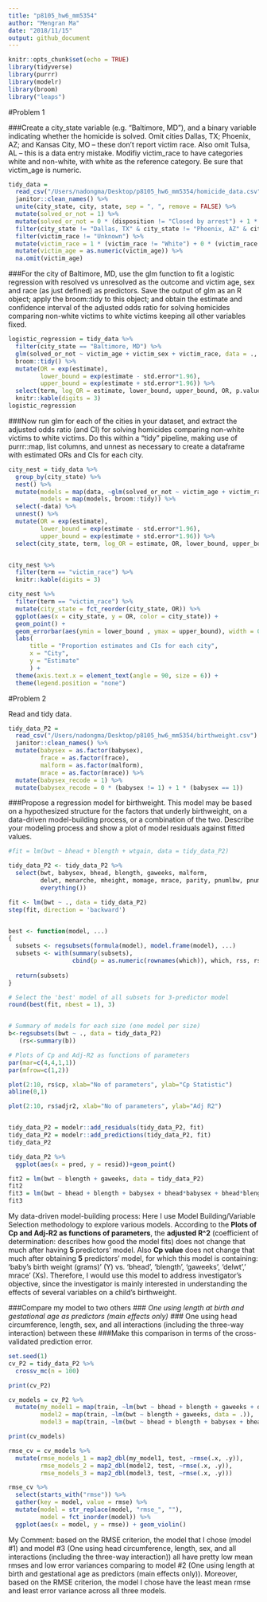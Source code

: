 ```yaml
---
title: "p8105_hw6_mm5354"
author: "Mengran Ma"
date: "2018/11/15"
output: github_document
---
```


```r
knitr::opts_chunk$set(echo = TRUE)
library(tidyverse)
library(purrr)
library(modelr)
library(broom)
library("leaps")
```
#Problem 1

###Create a city_state variable (e.g. “Baltimore, MD”), and a binary variable indicating whether the homicide is solved. Omit cities Dallas, TX; Phoenix, AZ; and Kansas City, MO – these don’t report victim race. Also omit Tulsa, AL – this is a data entry mistake. Modifiy victim_race to have categories white and non-white, with white as the reference category. Be sure that victim_age is numeric.
```r
tidy_data = 
  read_csv("/Users/nadongma/Desktop/p8105_hw6_mm5354/homicide_data.csv") %>% 
  janitor::clean_names() %>%
  unite(city_state, city, state, sep = ", ", remove = FALSE) %>%
  mutate(solved_or_not = 1) %>%
  mutate(solved_or_not = 0 * (disposition != "Closed by arrest") + 1 * (disposition == "Closed by arrest")) %>%
  filter(city_state != "Dallas, TX" & city_state != "Phoenix, AZ" & city_state != "Kansas City, MO" & city_state != "Tulsa, AL") %>%
  filter(victim_race != "Unknown") %>% 
  mutate(victim_race = 1 * (victim_race != "White") + 0 * (victim_race == "White")) %>% 
  mutate(victim_age = as.numeric(victim_age)) %>% 
  na.omit(victim_age)
```

###For the city of Baltimore, MD, use the glm function to fit a logistic regression with resolved vs unresolved as the outcome and victim age, sex and race (as just defined) as predictors. Save the output of glm as an R object; apply the broom::tidy to this object; and obtain the estimate and confidence interval of the adjusted odds ratio for solving homicides comparing non-white victims to white victims keeping all other variables fixed.
```r
logistic_regression = tidy_data %>% 
  filter(city_state == "Baltimore, MD") %>% 
  glm(solved_or_not ~ victim_age + victim_sex + victim_race, data = ., family = binomial()) %>%
  broom::tidy() %>%
  mutate(OR = exp(estimate),
         lower_bound = exp(estimate - std.error*1.96),
         upper_bound = exp(estimate + std.error*1.96)) %>%
  select(term, log_OR = estimate, lower_bound, upper_bound, OR, p.value) %>% 
  knitr::kable(digits = 3)
logistic_regression
```


###Now run glm for each of the cities in your dataset, and extract the adjusted odds ratio (and CI) for solving homicides comparing non-white victims to white victims. Do this within a “tidy” pipeline, making use of purrr::map, list columns, and unnest as necessary to create a dataframe with estimated ORs and CIs for each city.
```r
city_nest = tidy_data %>% 
  group_by(city_state) %>% 
  nest() %>%
  mutate(models = map(data, ~glm(solved_or_not ~ victim_age + victim_race + victim_sex, data = ., family = binomial())),
         models = map(models, broom::tidy)) %>% 
  select(-data) %>% 
  unnest() %>%
  mutate(OR = exp(estimate),
         lower_bound = exp(estimate - std.error*1.96),
         upper_bound = exp(estimate + std.error*1.96)) %>%
  select(city_state, term, log_OR = estimate, OR, lower_bound, upper_bound, p.value)


city_nest %>%
  filter(term == "victim_race") %>% 
  knitr::kable(digits = 3)
```

```r
city_nest %>% 
  filter(term == "victim_race") %>% 
  mutate(city_state = fct_reorder(city_state, OR)) %>% 
  ggplot(aes(x = city_state, y = OR, color = city_state)) +
  geom_point() +
  geom_errorbar(aes(ymin = lower_bound , ymax = upper_bound), width = 0.25) +
  labs(
      title = "Proportion estimates and CIs for each city",
      x = "City",
      y = "Estimate"
      ) +
  theme(axis.text.x = element_text(angle = 90, size = 6)) +
  theme(legend.position = "none")
```

#Problem 2


Read and tidy data.
```r
tidy_data_P2 = 
  read_csv("/Users/nadongma/Desktop/p8105_hw6_mm5354/birthweight.csv") %>% 
  janitor::clean_names() %>%
  mutate(babysex = as.factor(babysex),
         frace = as.factor(frace),
         malform = as.factor(malform),
         mrace = as.factor(mrace)) %>% 
  mutate(babysex_recode = 1) %>%
  mutate(babysex_recode = 0 * (babysex != 1) + 1 * (babysex == 1))
```



###Propose a regression model for birthweight. This model may be based on a hypothesized structure for the factors that underly birthweight, on a data-driven model-building process, or a combination of the two. Describe your modeling process and show a plot of model residuals against fitted values.
```r
#fit = lm(bwt ~ bhead + blength + wtgain, data = tidy_data_P2)

tidy_data_P2 <- tidy_data_P2 %>% 
  select(bwt, babysex, bhead, blength, gaweeks, malform, 
         delwt, menarche, mheight, momage, mrace, parity, pnumlbw, pnumsga, ppbmi, ppwt, smoken, wtgain,
         everything())

fit <- lm(bwt ~ ., data = tidy_data_P2)
step(fit, direction = 'backward')


best <- function(model, ...) 
{
  subsets <- regsubsets(formula(model), model.frame(model), ...)
  subsets <- with(summary(subsets),
                  cbind(p = as.numeric(rownames(which)), which, rss, rsq, adjr2, cp, bic))
  
  return(subsets)
}   

# Select the 'best' model of all subsets for 3-predictor model
round(best(fit, nbest = 1), 3)


# Summary of models for each size (one model per size)
b<-regsubsets(bwt ~ ., data = tidy_data_P2)
   (rs<-summary(b))

# Plots of Cp and Adj-R2 as functions of parameters
par(mar=c(4,4,1,1))
par(mfrow=c(1,2))

plot(2:10, rs$cp, xlab="No of parameters", ylab="Cp Statistic")
abline(0,1)

plot(2:10, rs$adjr2, xlab="No of parameters", ylab="Adj R2")


tidy_data_P2 = modelr::add_residuals(tidy_data_P2, fit)
tidy_data_P2 = modelr::add_predictions(tidy_data_P2, fit)
tidy_data_P2

tidy_data_P2 %>% 
  ggplot(aes(x = pred, y = resid))+geom_point()

fit2 = lm(bwt ~ blength + gaweeks, data = tidy_data_P2)
fit2
fit3 = lm(bwt ~ bhead + blength + babysex + bhead*babysex + bhead*blength + blength*babysex, data = tidy_data_P2)
fit3
```

My data-driven model-building process: Here I use Model Building/Variable Selection methodology to explore various models. According to the **Plots of Cp and Adj-R2 as functions of parameters**, the **adjusted R^2** (coefficient of determination: describes how good the model fits) does not change that much after having **5** predictors' model. Also **Cp value** does not change that much after obtaining **5** predictors' model, for which this model is containing: 'baby’s birth weight (grams)' (Y) vs. 'bhead', 'blength', 'gaweeks', 'delwt',' mrace' (Xs). Therefore, I would use this model to address investigator’s objective, since the investigator is mainly interested in understanding the effects of several variables on a child’s birthweight.

###Compare my model to two others
### *One using length at birth and gestational age as predictors (main effects only)
### *One using head circumference, length, sex, and all interactions (including the three-way interaction) between these
###Make this comparison in terms of the cross-validated prediction error.
```r

set.seed(1)
cv_P2 = tidy_data_P2 %>%
  crossv_mc(n = 100)

print(cv_P2)

cv_models = cv_P2 %>%
  mutate(my_model1 = map(train, ~lm(bwt ~ bhead + blength + gaweeks + delwt + mrace, data = .)),
         model2 = map(train, ~lm(bwt ~ blength + gaweeks, data = .)),
         model3 = map(train, ~lm(bwt ~ bhead + blength + babysex + bhead*babysex + bhead*blength + blength*babysex + bhead*babysex*blength, data = .)))

print(cv_models)

rmse_cv = cv_models %>%
  mutate(rmse_models_1 = map2_dbl(my_model1, test, ~rmse(.x, .y)),
         rmse_models_2 = map2_dbl(model2, test, ~rmse(.x, .y)),
         rmse_models_3 = map2_dbl(model3, test, ~rmse(.x, .y)))

rmse_cv %>% 
  select(starts_with("rmse")) %>% 
  gather(key = model, value = rmse) %>% 
  mutate(model = str_replace(model, "rmse_", ""),
         model = fct_inorder(model)) %>% 
  ggplot(aes(x = model, y = rmse)) + geom_violin()

```

My Comment: based on the RMSE criterion, the model that I chose (model #1) and model #3 (One using head circumference, length, sex, and all interactions (including the three-way interaction)) all have pretty low mean rmses and low error variances comparing to model #2 (One using length at birth and gestational age as predictors (main effects only)). Moreover, based on the RMSE criterion, the model I chose have the least mean rmse and least error variance across all three models.